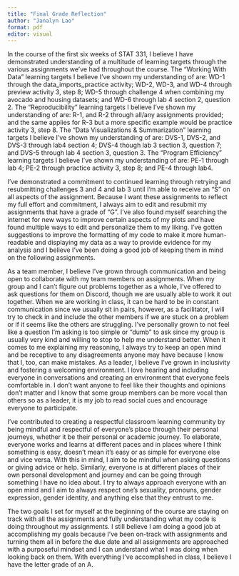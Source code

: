 ```yaml
---
title: "Final Grade Reflection"
author: "Janalyn Lao"
format: pdf
editor: visual
---
```


In the course of the first six weeks of STAT 331, I believe I have demonstrated understanding of a multitude of learning targets through the various assignments we've had throughout the course. The "Working With Data" learning targets I believe I've shown my understanding of are: WD-1 through the data_imports_practice activity; WD-2, WD-3, and WD-4 through preview activity 3, step 8; WD-5 through challenge 4 when combining my avocado and housing datasets; and WD-6 through lab 4 section 2, question 2. The "Reproducibility" learning targets I believe I've shown my understanding of are: R-1, and R-2 through all/any assignments provided; and the same applies for R-3 but a more specific example would be practice activity 3, step 8. The "Data Visualizations & Summarization" learning targets I believe I've shown my understanding of are: DVS-1, DVS-2, and DVS-3 through lab4 section 4; DVS-4 though lab 3 section 3, question 7; and DVS-5 through lab 4 section 3, question 3. The "Program Efficiency" learning targets I believe I've shown my understanding of are: PE-1 through lab 4; PE-2 through practice activity 3, step 8; and PE-4 through lab4.

I've demonstrated a commitment to continued learning through retrying and resubmitting challenges 3 and 4 and lab 3 until I'm able to receive an "S" on all aspects of the assignment. Because I want these assignments to reflect my full effort and commitment, I always aim to edit and resubmit my assignments that have a grade of "G". I've also found myself searching the internet for new ways to improve certain aspects of my plots and have found multiple ways to edit and personalize them to my liking. I've gotten suggestions to improve the formatting of my code to make it more human-readable and displaying my data as a way to provide evidence for my analysis and I believe I've been doing a good job of keeping them in mind on the following assignments.

As a team member, I believe I've grown through communication and being open to collaborate with my team members on assignments. When my group and I can't figure out problems together as a whole, I've offered to ask questions for them on Discord, though we are usually able to work it out together. When we are working in class, it can be hard to be in constant communication since we usually sit in pairs, however, as a facilitator, I will try to check in and include the other members if we are stuck on a problem or if it seems like the others are struggling. I've personally grown to not feel like a question I'm asking is too simple or "dumb" to ask since my group is usually very kind and willing to stop to help me understand better. When it comes to me explaining my reasoning, I always try to keep an open mind and be receptive to any disagreements anyone may have because I know that I, too, can make mistakes. As a leader, I believe I've grown in inclusivity and fostering a welcoming environment. I love hearing and including everyone in conversations and creating an environment that everyone feels comfortable in. I don't want anyone to feel like their thoughts and opinions don't matter and I know that some group members can be more vocal than others so as a leader, it is my job to read social cues and encourage everyone to participate.

I've contributed to creating a respectful classroom learning community by being mindful and respectful of everyone's place through their personal journeys, whether it be their personal or academic journey. To elaborate, everyone works and learns at different paces and in places where I think something is easy, doesn't mean it's easy or as simple for everyone else and vice versa. With this in mind, I aim to be mindful when asking questions or giving advice or help. Similarly, everyone is at different places of their own personal development and journey and can be going through something I have no idea about. I try to always approach everyone with an open mind and I aim to always respect one's sexuality, pronouns, gender expression, gender identity, and anything else that they entrust to me.

The two goals I set for myself at the beginning of the course are staying on track with all the assignments and fully understanding what my code is doing throughout my assignments. I still believe I am doing a good job at accomplishing my goals because I've been on-track with assignments and turning them all in before the due date and all assignments are approached with a purposeful mindset and I can understand what I was doing when looking back on them. With everything I've accomplished in class, I believe I have the letter grade of an A.
